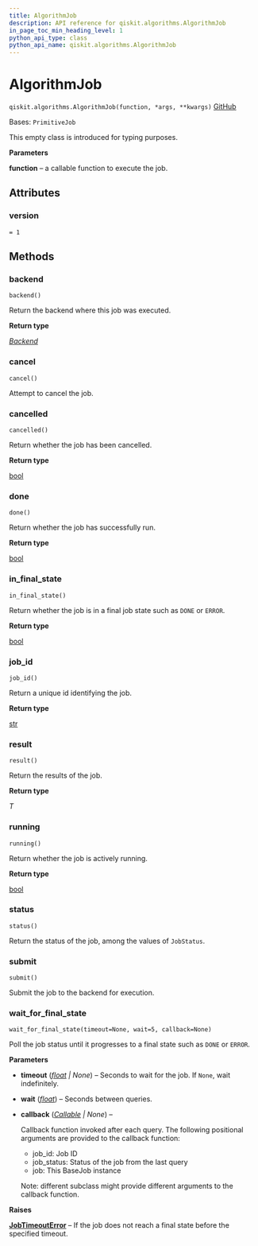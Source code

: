 ```yaml
---
title: AlgorithmJob
description: API reference for qiskit.algorithms.AlgorithmJob
in_page_toc_min_heading_level: 1
python_api_type: class
python_api_name: qiskit.algorithms.AlgorithmJob
---
```


# AlgorithmJob

<span id="qiskit.algorithms.AlgorithmJob" />

`qiskit.algorithms.AlgorithmJob(function, *args, **kwargs)` [GitHub](https://github.com/qiskit/qiskit/tree/stable/0.25/qiskit/algorithms/algorithm_job.py "view source code")

Bases: `PrimitiveJob`

This empty class is introduced for typing purposes.

**Parameters**

**function** – a callable function to execute the job.

## Attributes

<span id="qiskit.algorithms.AlgorithmJob.version" />

### version

`= 1`

## Methods

### backend

<span id="qiskit.algorithms.AlgorithmJob.backend" />

`backend()`

Return the backend where this job was executed.

**Return type**

[*Backend*](qiskit.providers.Backend "qiskit.providers.backend.Backend")

### cancel

<span id="qiskit.algorithms.AlgorithmJob.cancel" />

`cancel()`

Attempt to cancel the job.

### cancelled

<span id="qiskit.algorithms.AlgorithmJob.cancelled" />

`cancelled()`

Return whether the job has been cancelled.

**Return type**

[bool](https://docs.python.org/3/library/functions.html#bool "(in Python v3.12)")

### done

<span id="qiskit.algorithms.AlgorithmJob.done" />

`done()`

Return whether the job has successfully run.

**Return type**

[bool](https://docs.python.org/3/library/functions.html#bool "(in Python v3.12)")

### in\_final\_state

<span id="qiskit.algorithms.AlgorithmJob.in_final_state" />

`in_final_state()`

Return whether the job is in a final job state such as `DONE` or `ERROR`.

**Return type**

[bool](https://docs.python.org/3/library/functions.html#bool "(in Python v3.12)")

### job\_id

<span id="qiskit.algorithms.AlgorithmJob.job_id" />

`job_id()`

Return a unique id identifying the job.

**Return type**

[str](https://docs.python.org/3/library/stdtypes.html#str "(in Python v3.12)")

### result

<span id="qiskit.algorithms.AlgorithmJob.result" />

`result()`

Return the results of the job.

**Return type**

*T*

### running

<span id="qiskit.algorithms.AlgorithmJob.running" />

`running()`

Return whether the job is actively running.

**Return type**

[bool](https://docs.python.org/3/library/functions.html#bool "(in Python v3.12)")

### status

<span id="qiskit.algorithms.AlgorithmJob.status" />

`status()`

Return the status of the job, among the values of `JobStatus`.

### submit

<span id="qiskit.algorithms.AlgorithmJob.submit" />

`submit()`

Submit the job to the backend for execution.

### wait\_for\_final\_state

<span id="qiskit.algorithms.AlgorithmJob.wait_for_final_state" />

`wait_for_final_state(timeout=None, wait=5, callback=None)`

Poll the job status until it progresses to a final state such as `DONE` or `ERROR`.

**Parameters**

*   **timeout** ([*float*](https://docs.python.org/3/library/functions.html#float "(in Python v3.12)") *| None*) – Seconds to wait for the job. If `None`, wait indefinitely.

*   **wait** ([*float*](https://docs.python.org/3/library/functions.html#float "(in Python v3.12)")) – Seconds between queries.

*   **callback** ([*Callable*](https://docs.python.org/3/library/typing.html#typing.Callable "(in Python v3.12)") *| None*) –

    Callback function invoked after each query. The following positional arguments are provided to the callback function:

    *   job\_id: Job ID
    *   job\_status: Status of the job from the last query
    *   job: This BaseJob instance

    Note: different subclass might provide different arguments to the callback function.

**Raises**

[**JobTimeoutError**](providers#qiskit.providers.JobTimeoutError "qiskit.providers.JobTimeoutError") – If the job does not reach a final state before the specified timeout.

